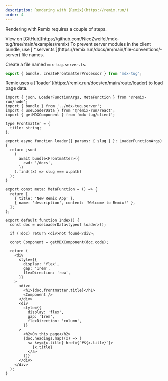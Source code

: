 ```yaml
---
description: Rendering with [Remix](https://remix.run/)
order: 4
---
```


Rendering with Remix requires a couple of steps.

<Info>
  View on
  [GitHub](https://github.com/NicoZweifel/mdx-tug/tree/main/examples/remix)
</Info>

<Warning>
  To prevent server modules in the client bundle, use
  [`*.server.ts`](https://remix.run/docs/en/main/file-conventions/-server) file
  names.
</Warning>

Create a file named `mdx-tug.server.ts`.

```ts
export { bundle, createFrontmatterProcessor } from 'mdx-tug';
```

<Info>
  Remix uses a [`loader`](https://remix.run/docs/en/main/route/loader) to load
  page data.
</Info>

```tsx
import { json, LoaderFunctionArgs, MetaFunction } from '@remix-run/node';
import { bundle } from '../mdx-tug.server';
import { useLoaderData } from '@remix-run/react';
import { getMDXComponent } from 'mdx-tug/client';

type Frontmatter = {
  title: string;
};

export async function loader({ params: { slug } }: LoaderFunctionArgs) {
  return json(
    (
      await bundle<Frontmatter>({
        cwd: '/docs',
      })
    ).find((x) => slug === x.path)
  );
}

export const meta: MetaFunction = () => {
  return [
    { title: 'New Remix App' },
    { name: 'description', content: 'Welcome to Remix!' },
  ];
};

export default function Index() {
  const doc = useLoaderData<typeof loader>();

  if (!doc) return <div>not found</div>;

  const Component = getMDXComponent(doc.code);

  return (
    <div
      style={{
        display: 'flex',
        gap: '1rem',
        flexDirection: 'row',
      }}
    >
      <div>
        <h1>{doc.frontmatter.title}</h1>
        <Component />
      </div>
      <div
        style={{
          display: 'flex',
          gap: '1rem',
          flexDirection: 'column',
        }}
      >
        <h2>On this page</h2>
        {doc.headings.map((x) => (
          <a key={x.title} href={`#${x.title}`}>
            {x.title}
          </a>
        ))}
      </div>
    </div>
  );
}
```
